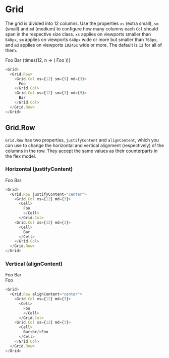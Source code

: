 

<Meta title="Layout/Grid" />

# Grid

The grid is divided into 12 columns. Use the properties `xs` (extra small), `sm` (small) and `md` (medium) to configure how many columns each `Col` should span in the respective size class. `xs` applies on viewports smaller than `640px`, `sm` applies on viewports `640px` wide or more but smaller than `768px`, and `md` applies on viewports `1024px` wide or more. The default is `12` for all of them.

<Box my={48}>
  <Grid>
    <Grid.Row>
      <Grid.Col xs={12} sm={3} md={9}>
        <Cell>Foo</Cell>
      </Grid.Col>
      <Grid.Col xs={12} sm={9} md={3}>
        <Cell>Bar</Cell>
      </Grid.Col>
    </Grid.Row>
    <Grid.Row>
      {times(12, n => (
        <Grid.Col xs={3} sm={2} md={1} key={n}>
          <Cell>Foo</Cell>
        </Grid.Col>
      ))}
    </Grid.Row>
  </Grid>
</Box>

```TypeScript
<Grid>
  <Grid.Row>
    <Grid.Col xs={12} sm={9} md={3}>
      Foo
    </Grid.Col>
    <Grid.Col xs={12} sm={3} md={9}>
      Bar
    </Grid.Col>
  </Grid.Row>
</Grid>
```

## Grid.Row

`Grid.Row` has two properties, `justifyContent` and `alignContent`, which you can use to change the horizontal and vertical alignment (respectively) of the columns in the row. They accept the same values as their counterparts in the flex model.

### Horizontal (justifyContent)

<Box my={48}>
  <Grid>
    <Grid.Row justifyContent="center">
      <Grid.Col xs={12} md={3}>
        <Cell>Foo</Cell>
      </Grid.Col>
      <Grid.Col xs={12} md={3}>
        <Cell>Bar</Cell>
      </Grid.Col>
    </Grid.Row>
  </Grid>
</Box>

```TypeScript
<Grid>
  <Grid.Row justifyContent="center">
    <Grid.Col xs={12} md={3}>
      <Cell>
        Foo
        </Cell>
      </Grid.Col>
    <Grid.Col xs={12} md={3}>
      <Cell>
        Bar
      </Cell>
    </Grid.Col>
  </Grid.Row>
</Grid>
```

### Vertical (alignContent)

<Box my={48}>
  <Grid>
    <Grid.Row alignContent="center">
      <Grid.Col xs={12} md={3}>
        <Cell>Foo</Cell>
      </Grid.Col>
      <Grid.Col xs={12} md={3}>
        <Cell>
          Bar
          <br />
          Foo
        </Cell>
      </Grid.Col>
    </Grid.Row>
  </Grid>
</Box>

```TypeScript
<Grid>
  <Grid.Row alignContent="center">
    <Grid.Col xs={12} md={3}>
      <Cell>
        Foo
        </Cell>
      </Grid.Col>
    <Grid.Col xs={12} md={3}>
      <Cell>
        Bar<br/>Foo
      </Cell>
    </Grid.Col>
  </Grid.Row>
</Grid>
```
